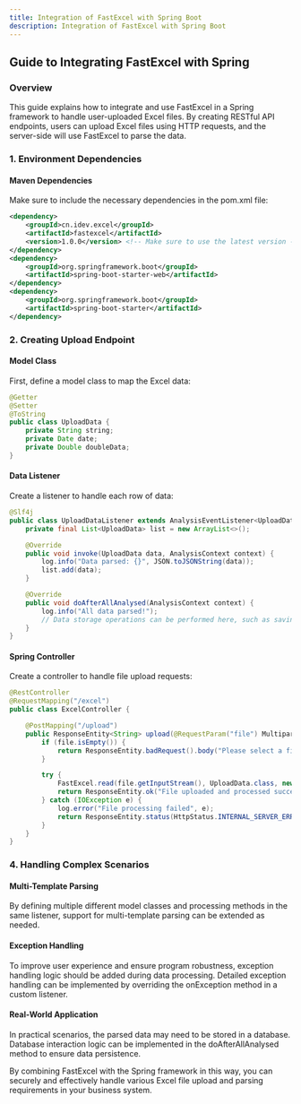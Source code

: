 ```yaml
---
title: Integration of FastExcel with Spring Boot
description: Integration of FastExcel with Spring Boot
---
```


## Guide to Integrating FastExcel with Spring
### Overview

This guide explains how to integrate and use FastExcel in a Spring framework to handle user-uploaded Excel files. By creating RESTful API endpoints, users can upload Excel files using HTTP requests, and the server-side will use FastExcel to parse the data.

### 1. Environment Dependencies
#### Maven Dependencies
Make sure to include the necessary dependencies in the pom.xml file:

```xml
<dependency>
    <groupId>cn.idev.excel</groupId>
    <artifactId>fastexcel</artifactId>
    <version>1.0.0</version> <!-- Make sure to use the latest version -->
</dependency>
<dependency>
    <groupId>org.springframework.boot</groupId>
    <artifactId>spring-boot-starter-web</artifactId>
</dependency>
<dependency>
    <groupId>org.springframework.boot</groupId>
    <artifactId>spring-boot-starter</artifactId>
</dependency>
```

### 2. Creating Upload Endpoint
#### Model Class
First, define a model class to map the Excel data:

```java
@Getter
@Setter
@ToString
public class UploadData {
    private String string;
    private Date date;
    private Double doubleData;
}
```

#### Data Listener
Create a listener to handle each row of data:

```java
@Slf4j
public class UploadDataListener extends AnalysisEventListener<UploadData> {
    private final List<UploadData> list = new ArrayList<>();

    @Override
    public void invoke(UploadData data, AnalysisContext context) {
        log.info("Data parsed: {}", JSON.toJSONString(data));
        list.add(data);
    }

    @Override
    public void doAfterAllAnalysed(AnalysisContext context) {
        log.info("All data parsed!");
        // Data storage operations can be performed here, such as saving to a database
    }
}
```

#### Spring Controller
Create a controller to handle file upload requests:

```java
@RestController
@RequestMapping("/excel")
public class ExcelController {

    @PostMapping("/upload")
    public ResponseEntity<String> upload(@RequestParam("file") MultipartFile file) {
        if (file.isEmpty()) {
            return ResponseEntity.badRequest().body("Please select a file to upload!");
        }

        try {
            FastExcel.read(file.getInputStream(), UploadData.class, new UploadDataListener()).sheet().doRead();
            return ResponseEntity.ok("File uploaded and processed successfully!");
        } catch (IOException e) {
            log.error("File processing failed", e);
            return ResponseEntity.status(HttpStatus.INTERNAL_SERVER_ERROR).body("File processing failed!");
        }
    }
}
```

### 4. Handling Complex Scenarios
#### Multi-Template Parsing
By defining multiple different model classes and processing methods in the same listener, support for multi-template parsing can be extended as needed.

#### Exception Handling
To improve user experience and ensure program robustness, exception handling logic should be added during data processing. Detailed exception handling can be implemented by overriding the onException method in a custom listener.

#### Real-World Application
In practical scenarios, the parsed data may need to be stored in a database. Database interaction logic can be implemented in the doAfterAllAnalysed method to ensure data persistence.

By combining FastExcel with the Spring framework in this way, you can securely and effectively handle various Excel file upload and parsing requirements in your business system.